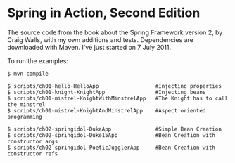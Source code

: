 = Spring in Action, Second Edition =

The source code from the book about the Spring Framework version 2, by Craig Walls, with my own additions and tests. Dependencies are downloaded with Maven. I've just started on 7 July 2011.

To run the examples:

<pre style="color:blue">
$ mvn compile

$ scripts/ch01-hello-HelloApp                  #Injecting properties
$ scripts/ch01-knight-KnightApp                #Injecting beans
$ scripts/ch01-mistrel-KnightWithMinstrelApp   #The Knight has to call the minstrel
$ scripts/ch01-mistrel-KnightAndMinstrelApp    #Aspect oriented programming

$ scripts/ch02-springidol-DukeApp              #Simple Bean Creation
$ scripts/ch02-springidol-Duke15App            #Bean Creation with constructor args
$ scripts/ch02-springidol-PoeticJugglerApp     #Bean Creation with constructor refs
</pre>

